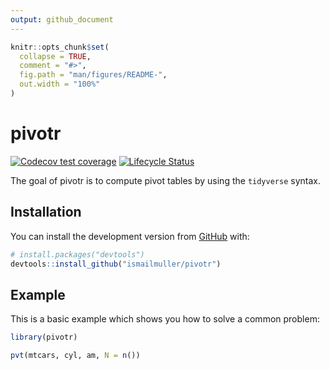 ```yaml
---
output: github_document
---
```


<!-- README.md is generated from README.Rmd. Please edit that file -->

```r
knitr::opts_chunk$set(
  collapse = TRUE,
  comment = "#>",
  fig.path = "man/figures/README-",
  out.width = "100%"
)
```

# pivotr

<!-- badges: start -->
[![Codecov test coverage](https://codecov.io/gh/ismailmuller/pivotr/branch/master/graph/badge.svg)](https://codecov.io/gh/ismailmuller/pivotr?branch=master)
[![Lifecycle Status](https://img.shields.io/badge/lifecycle-experimental-orange.svg)](https://www.tidyverse.org/lifecycle/#experimental)
<!-- badges: end -->

The goal of pivotr is to compute pivot tables by using the `tidyverse` syntax.

## Installation

You can install the development version from [GitHub](https://github.com/ismailmuller/pivotr) with:

```r
# install.packages("devtools")
devtools::install_github("ismailmuller/pivotr")
```

## Example

This is a basic example which shows you how to solve a common problem:

```r
library(pivotr)

pvt(mtcars, cyl, am, N = n())
```



